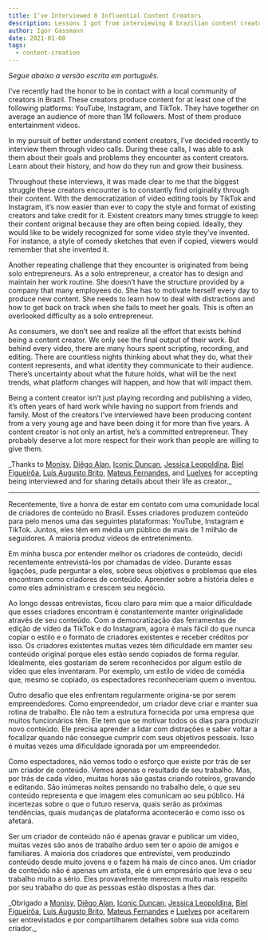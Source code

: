```yaml
---
title: I’ve Interviewed 8 Influential Content Creators
description: Lessons I got from interviewing 8 brazilian content creators.
author: Igor Gassmann
date: 2021-01-08
tags:
  - content-creation
---
```


_Segue abaixo a versão escrita em português._

I’ve recently had the honor to be in contact with a local community of creators in Brazil. These
creators produce content for at least one of the following platforms: YouTube, Instagram, and
TikTok. They have together on average an audience of more than 1M followers. Most of them produce
entertainment videos.

In my pursuit of better understand content creators, I’ve decided recently to interview them through
video calls. During these calls, I was able to ask them about their goals and problems they
encounter as content creators. Learn about their history, and how do they run and grow their
business.

Throughout these interviews, it was made clear to me that the biggest struggle these creators
encounter is to constantly find originality through their content. With the democratization of video
editing tools by TikTok and Instagram, it’s now easier than ever to copy the style and format of
existing creators and take credit for it. Existent creators many times struggle to keep their
content original because they are often being copied. Ideally, they would like to be widely
recognized for some video style they’ve invented. For instance, a style of comedy sketches that even
if copied, viewers would remember that she invented it.

Another repeating challenge that they encounter is originated from being solo entrepreneurs. As a
solo entrepreneur, a creator has to design and maintain her work routine. She doesn’t have the
structure provided by a company that many employees do. She has to motivate herself every day to
produce new content. She needs to learn how to deal with distractions and how to get back on track
when she fails to meet her goals. This is often an overlooked difficulty as a solo entrepreneur.

As consumers, we don’t see and realize all the effort that exists behind being a content creator. We
only see the final output of their work. But behind every video, there are many hours spent
scripting, recording, and editing. There are countless nights thinking about what they do, what
their content represents, and what identity they communicate to their audience. There’s uncertainty
about what the future holds, what will be the next trends, what platform changes will happen, and
how that will impact them.

Being a content creator isn’t just playing recording and publishing a video, it’s often years of
hard work while having no support from friends and family. Most of the creators I’ve interviewed
have been producing content from a very young age and have been doing it for more than five years. A
content creator is not only an artist, he’s a committed entrepreneur. They probably deserve a lot
more respect for their work than people are willing to give them.

_Thanks to [Monisy](https://www.instagram.com/mmonisy/), [Diêgo
Alan](https://www.instagram.com/diegoalan_/),
[Iconic Duncan](https://www.instagram.com/iconicduncan/),
[Jessica Leopoldina](https://www.instagram.com/oxeejessica/),
[Biel Figueirôa](https://www.instagram.com/bielfiigueiroa/),
[Luís Augusto Brito](https://www.instagram.com/luisaugustobrito/),
[Mateus Fernandes](https://www.instagram.com/mateusfernanded/), and
[Luelves](https://www.instagram.com/luelvesfelix/) for accepting being interviewed and for sharing
details about their life as creator.\_

---

Recentemente, tive a honra de estar em contato com uma comunidade local de criadores de conteúdo no
Brasil. Esses criadores produzem conteúdo para pelo menos uma das seguintes plataformas: YouTube,
Instagram e TikTok. Juntos, eles têm em média um público de mais de 1 milhão de seguidores. A
maioria produz vídeos de entretenimento.

Em minha busca por entender melhor os criadores de conteúdo, decidi recentemente entrevistá-los por
chamadas de vídeo. Durante essas ligações, pude perguntar a eles, sobre seus objetivos e problemas
que eles encontram como criadores de conteúdo. Aprender sobre a história deles e como eles
administram e crescem seu negócio.

Ao longo dessas entrevistas, ficou claro para mim que a maior dificuldade que esses criadores
encontram é constantemente manter originalidade através de seu conteúdo. Com a democratização das
ferramentas de edição de vídeo da TikTok e do Instagram, agora é mais fácil do que nunca copiar o
estilo e o formato de criadores existentes e receber créditos por isso. Os criadores existentes
muitas vezes têm dificuldade em manter seu conteúdo original porque eles estão sendo copiados de
forma regular. Idealmente, eles gostariam de serem reconhecidos por algum estilo de vídeo que eles
inventaram. Por exemplo, um estilo de vídeo de comédia que, mesmo se copiado, os espectadores
reconheceriam quem o inventou.

Outro desafio que eles enfrentam regularmente origina-se por serem empreendedores. Como
empreendedor, um criador deve criar e manter sua rotina de trabalho. Ele não tem a estrutura
fornecida por uma empresa que muitos funcionários têm. Ele tem que se motivar todos os dias para
produzir novo conteúdo. Ele precisa aprender a lidar com distrações e saber voltar a focalizar
quando não consegue cumprir com seus objetivos pessoais. Isso é muitas vezes uma dificuldade
ignorada por um empreendedor.

Como espectadores, não vemos todo o esforço que existe por trás de ser um criador de conteúdo. Vemos
apenas o resultado de seu trabalho. Mas, por trás de cada vídeo, muitas horas são gastas criando
roteiros, gravando e editando. São inúmeras noites pensando no trabalho dele, o que seu conteúdo
representa e que imagem eles comunicam ao seu público. Há incertezas sobre o que o futuro reserva,
quais serão as próximas tendências, quais mudanças de plataforma acontecerão e como isso os afetará.

Ser um criador de conteúdo não é apenas gravar e publicar um vídeo, muitas vezes são anos de
trabalho árduo sem ter o apoio de amigos e familiares. A maioria dos criadores que entrevistei, vem
produzindo conteúdo desde muito jovens e o fazem há mais de cinco anos. Um criador de conteúdo não é
apenas um artista, ele é um empresário que leva o seu trabalho muito a sério. Eles provavelmente
merecem muito mais respeito por seu trabalho do que as pessoas estão dispostas a lhes dar.

_Obrigado a [Monisy](https://www.instagram.com/mmonisy/), [Diêgo
Alan](https://www.instagram.com/diegoalan_/),
[Iconic Duncan](https://www.instagram.com/iconicduncan/),
[Jessica Leopoldina](https://www.instagram.com/oxeejessica/),
[Biel Figueirôa](https://www.instagram.com/bielfiigueiroa/),
[Luís Augusto Brito](https://www.instagram.com/luisaugustobrito/),
[Mateus Fernandes](https://www.instagram.com/mateusfernanded/) e
[Luelves](https://www.instagram.com/luelvesfelix/) por aceitarem ser entrevistados e por
compartilharem detalhes sobre sua vida como criador.\_
